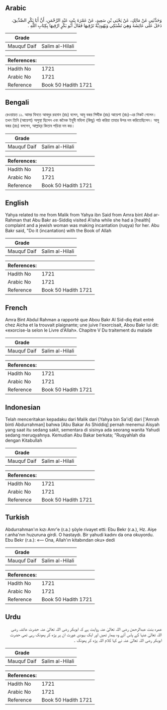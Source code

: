 ## Arabic


<div dir="rtl" lang="ar" style={{fontSize:'larger',backgroundColor:'#f8f9fa',padding:20}}>
وَحَدَّثَنِي عَنْ مَالِكٍ، عَنْ يَحْيَى بْنِ سَعِيدٍ، عَنْ عَمْرَةَ بِنْتِ عَبْدِ الرَّحْمَنِ، أَنَّ أَبَا بَكْرٍ الصِّدِّيقَ، دَخَلَ عَلَى عَائِشَةَ وَهِيَ تَشْتَكِي وَيَهُودِيَّةٌ تَرْقِيهَا فَقَالَ أَبُو بَكْرٍ ارْقِيهَا بِكِتَابِ اللَّهِ ‏.‏
</div>
<div style={{backgroundColor:'#f8f9fa',padding:20, marginBottom: 10}}><table> <thead> <tr> <th>Grade</th> <th></th> </tr> </thead> <tbody> <tr><td>Mauquf Daif</td><td>Salim al-Hilali</td></tr></tbody></table><table> <thead> <tr> <th>References:</th> <th></th> </tr> </thead> <tbody><tr><td>Hadith No</td><td>1721</td></tr><tr><td>Arabic No</td><td>1721</td></tr><tr><td>Reference</td><td>Book 50 Hadith 1721</td></tr></tbody></table></div>

## Bengali


<div dir="ltr" lang="bn" style={{fontSize:'larger',backgroundColor:'#f8f9fa',padding:20}}>
রেওয়ায়ত ১১. আমর বিনতে আবদুর রহমান (রাঃ) বলেন, আবু বকর সিদ্দীক (রাঃ) আয়েশা (রাঃ)-এর নিকট গেলেন। তখন তিনি (আয়েশা) অসুস্থা ছিলেন এবং জনৈক ইহুদী মহিলা (কিছু) পাঠ করিয়া তাহার উপর দম করিতেছিলেন। আবু বকর (রাঃ) বললেন, আল্লাহ্‌র কিতাব পড়িয়া দম কর।
</div>
<div style={{backgroundColor:'#f8f9fa',padding:20, marginBottom: 10}}><table> <thead> <tr> <th>Grade</th> <th></th> </tr> </thead> <tbody> <tr><td>Mauquf Daif</td><td>Salim al-Hilali</td></tr></tbody></table><table> <thead> <tr> <th>References:</th> <th></th> </tr> </thead> <tbody><tr><td>Hadith No</td><td>1721</td></tr><tr><td>Arabic No</td><td>1721</td></tr><tr><td>Reference</td><td>Book 50 Hadith 1721</td></tr></tbody></table></div>

## English


<div dir="ltr" lang="en" style={{fontSize:'larger',backgroundColor:'#f8f9fa',padding:20}}>
Yahya related to me from Malik from Yahya ibn Said from Amra bint Abd ar-Rahman that Abu Bakr as-Siddiq visited A'isha while she had a [health] complaint and a jewish woman was making incantation (ruqya) for her. Abu Bakr said, "Do it (incantation) with the Book of Allah
</div>
<div style={{backgroundColor:'#f8f9fa',padding:20, marginBottom: 10}}><table> <thead> <tr> <th>Grade</th> <th></th> </tr> </thead> <tbody> <tr><td>Mauquf Daif</td><td>Salim al-Hilali</td></tr></tbody></table><table> <thead> <tr> <th>References:</th> <th></th> </tr> </thead> <tbody><tr><td>Hadith No</td><td>1721</td></tr><tr><td>Arabic No</td><td>1721</td></tr><tr><td>Reference</td><td>Book 50 Hadith 1721</td></tr></tbody></table></div>

## French


<div dir="ltr" lang="fr" style={{fontSize:'larger',backgroundColor:'#f8f9fa',padding:20}}>
Amra Bint Abdul Rahman a rapporté que Abou Bakr Al Sid-diq était entré chez Aicha et la trouvait plaignante; une juive l'exorcisait, Abou Bakr lui dit: «exorcise-la selon le Livre d'Allah». Chapitre V Du traitement du malade
</div>
<div style={{backgroundColor:'#f8f9fa',padding:20, marginBottom: 10}}><table> <thead> <tr> <th>Grade</th> <th></th> </tr> </thead> <tbody> <tr><td>Mauquf Daif</td><td>Salim al-Hilali</td></tr></tbody></table><table> <thead> <tr> <th>References:</th> <th></th> </tr> </thead> <tbody><tr><td>Hadith No</td><td>1721</td></tr><tr><td>Arabic No</td><td>1721</td></tr><tr><td>Reference</td><td>Book 50 Hadith 1721</td></tr></tbody></table></div>

## Indonesian


<div dir="ltr" lang="id" style={{fontSize:'larger',backgroundColor:'#f8f9fa',padding:20}}>
Telah menceritakan kepadaku dari Malik dari [Yahya bin Sa'id] dari ['Amrah binti Abdurrahman] bahwa [Abu Bakar As Shiddiq] pernah menemui Aisyah yang saat itu sedang sakit, sementara di sisinya ada seorang wanita Yahudi sedang meruqyahnya. Kemudian Abu Bakar berkata; "Ruqyahlah dia dengan Kitabullah
</div>
<div style={{backgroundColor:'#f8f9fa',padding:20, marginBottom: 10}}><table> <thead> <tr> <th>Grade</th> <th></th> </tr> </thead> <tbody> <tr><td>Mauquf Daif</td><td>Salim al-Hilali</td></tr></tbody></table><table> <thead> <tr> <th>References:</th> <th></th> </tr> </thead> <tbody><tr><td>Hadith No</td><td>1721</td></tr><tr><td>Arabic No</td><td>1721</td></tr><tr><td>Reference</td><td>Book 50 Hadith 1721</td></tr></tbody></table></div>

## Turkish


<div dir="ltr" lang="tr" style={{fontSize:'larger',backgroundColor:'#f8f9fa',padding:20}}>
Abdurrahman'ın kızı Amr'e (r.a.) şöyle rivayet etti: Ebu Bekr (r.a.), Hz. Aişe r.anha'nın huzuruna girdi. O hastaydı. Bir yahudi kadını da ona okuyordu. Ebu Bekr (r.a.): «— Ona, Allah'ın kitabından oku» dedi
</div>
<div style={{backgroundColor:'#f8f9fa',padding:20, marginBottom: 10}}><table> <thead> <tr> <th>Grade</th> <th></th> </tr> </thead> <tbody> <tr><td>Mauquf Daif</td><td>Salim al-Hilali</td></tr></tbody></table><table> <thead> <tr> <th>References:</th> <th></th> </tr> </thead> <tbody><tr><td>Hadith No</td><td>1721</td></tr><tr><td>Arabic No</td><td>1721</td></tr><tr><td>Reference</td><td>Book 50 Hadith 1721</td></tr></tbody></table></div>

## Urdu


<div dir="rtl" lang="ur" style={{fontSize:'larger',backgroundColor:'#f8f9fa',padding:20}}>
عمرہ بنت عبدالرحمن رضی اللہ تعالیٰ عنہ روایت ہے کہ ابوبکر رضی اللہ تعالیٰ عنہ حضرت عائشہ رضی اللہ تعالیٰ عنہا کے پاس آئے وہ بیمار تھیں اور ایک یہودی عورت ان پر پڑھ کر پھونک رہی تھی حضرت ابوبکر رضی اللہ تعالیٰ عنہ نے کہا کلام اللہ پڑھ کر پھونک ۔
</div>
<div style={{backgroundColor:'#f8f9fa',padding:20, marginBottom: 10}}><table> <thead> <tr> <th>Grade</th> <th></th> </tr> </thead> <tbody> <tr><td>Mauquf Daif</td><td>Salim al-Hilali</td></tr></tbody></table><table> <thead> <tr> <th>References:</th> <th></th> </tr> </thead> <tbody><tr><td>Hadith No</td><td>1721</td></tr><tr><td>Arabic No</td><td>1721</td></tr><tr><td>Reference</td><td>Book 50 Hadith 1721</td></tr></tbody></table></div>